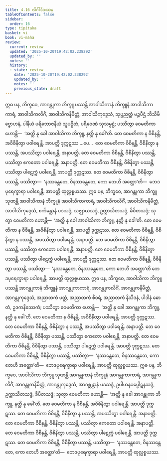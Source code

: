 ```yaml
---
title: 4.16 လိင်္ဂါဒိဒဿန
tableOfContents: false
sidebar:
  order: 16
type: tipitaka
basket: vi
book: vi-maha
review:
  current: review
  updated: '2025-10-20T19:42:02.238292'
  updated_by: ''
  notes: ''
  history:
  - state: review
    date: '2025-10-20T19:42:02.238292'
    updated_by: ''
    notes: ''
    previous_state: draft
---
```



<DynamicBreadcrumb />


<ReviewStatus review={frontmatter.review} showDetails={true} />

<HypothesisAnnotation frontmatter={frontmatter} />

<Division number="229" book="vi-maha" e="ch" v="3" p="245">

<Paragraph number="1053" book="vi-maha">
ဣဓ ပန, ဘိက္ခဝေ, အာဂန္တုကာ ဘိက္ခူ ပဿန္တိ အာဝါသိကာနံ ဘိက္ခူနံ အာဝါသိကာကာရံ, အာဝါသိကလိင်္ဂံ, အာဝါသိကနိမိတ္တံ, အာဝါသိကုဒ္ဒေသံ, သုပ္ပညတ္တံ မဉ္စပီဌံ ဘိသိဗိဗ္ဗောဟနံ, ပါနီယံ ပရိဘောဇနီယံ သူပဋ္ဌိတံ, ပရိဝေဏံ သုသမ္မဋ္ဌံ; ပဿိတွာ ဝေမတိကာ ဟောန္တိ—  ‘အတ္ထိ နု ခေါ အာဝါသိကာ ဘိက္ခူ, နတ္ထိ နု ခေါ’တိ. တေ ဝေမတိကာ န ဝိစိနန္တိ, အဝိစိနိတွာ ပဝါရေန္တိ. အာပတ္တိ ဒုက္ကဋဿ …ပေ…  တေ ဝေမတိကာ ဝိစိနန္တိ, ဝိစိနိတွာ န ပဿန္တိ, အပဿိတွာ ပဝါရေန္တိ. အနာပတ္တိ. တေ ဝေမတိကာ ဝိစိနန္တိ, ဝိစိနိတွာ ပဿန္တိ, ပဿိတွာ ဧကတော ပဝါရေန္တိ. အနာပတ္တိ. တေ ဝေမတိကာ ဝိစိနန္တိ, ဝိစိနိတွာ ပဿန္တိ, ပဿိတွာ ပါဋေက္ကံ ပဝါရေန္တိ. အာပတ္တိ ဒုက္ကဋဿ. တေ ဝေမတိကာ ဝိစိနန္တိ, ဝိစိနိတွာ ပဿန္တိ, ပဿိတွာ—  ‘နဿန္တေတေ, ဝိနဿန္တေတေ, ကော တေဟိ အတ္ထော’တိ—  ဘေဒပုရေက္ခာရာ ပဝါရေန္တိ. အာပတ္တိ ထုလ္လစ္စယဿ.
</Paragraph>

<Paragraph number="1054" book="vi-maha">
ဣဓ ပန, ဘိက္ခဝေ, အာဂန္တုကာ ဘိက္ခူ သုဏန္တိ အာဝါသိကာနံ ဘိက္ခူနံ အာဝါသိကာကာရံ, အာဝါသိကလိင်္ဂံ, အာဝါသိကနိမိတ္တံ, အာဝါသိကုဒ္ဒေသံ, စင်္ကမန္တာနံ ပဒသဒ္ဒံ, သဇ္ဈာယသဒ္ဒံ, ဥက္ကာသိတသဒ္ဒံ, ခိပိတသဒ္ဒံ; သုတွာ ဝေမတိကာ ဟောန္တိ—  ‘အတ္ထိ နု ခေါ အာဝါသိကာ ဘိက္ခူ, နတ္ထိ နု ခေါ’တိ. တေ ဝေမတိကာ န ဝိစိနန္တိ, အဝိစိနိတွာ ပဝါရေန္တိ. အာပတ္တိ ဒုက္ကဋဿ. တေ ဝေမတိကာ ဝိစိနန္တိ, ဝိစိနိတွာ န ပဿန္တိ, အပဿိတွာ ပဝါရေန္တိ. အနာပတ္တိ. တေ ဝေမတိကာ ဝိစိနန္တိ, ဝိစိနိတွာ ပဿန္တိ, ပဿိတွာ ဧကတော ပဝါရေန္တိ. အနာပတ္တိ. တေ ဝေမတိကာ ဝိစိနန္တိ, ဝိစိနိတွာ ပဿန္တိ, ပဿိတွာ ပါဋေက္ကံ ပဝါရေန္တိ. အာပတ္တိ ဒုက္ကဋဿ. တေ ဝေမတိကာ ဝိစိနန္တိ, ဝိစိနိတွာ ပဿန္တိ, ပဿိတွာ—  ‘နဿန္တေတေ, ဝိနဿန္တေတေ, ကော တေဟိ အတ္ထော’တိ ဘေဒပုရေက္ခာရာ ပဝါရေန္တိ. အာပတ္တိ ထုလ္လစ္စယဿ.
</Paragraph>

<Paragraph number="1055" book="vi-maha">
ဣဓ ပန, ဘိက္ခဝေ, အာဝါသိကာ ဘိက္ခူ ပဿန္တိ အာဂန္တုကာနံ ဘိက္ခူနံ အာဂန္တုကာကာရံ, အာဂန္တုကလိင်္ဂံ, အာဂန္တုကနိမိတ္တံ, အာဂန္တုကုဒ္ဒေသံ, အညာတကံ ပတ္တံ, အညာတကံ စီဝရံ, အညာတကံ နိသီဒနံ, ပါဒါနံ ဓောတံ, ဥဒကနိဿေကံ; ပဿိတွာ ဝေမတိကာ ဟောန္တိ—  ‘အတ္ထိ နု ခေါ အာဂန္တုကာ ဘိက္ခူ, နတ္ထိ နု ခေါ’တိ. တေ ဝေမတိကာ န ဝိစိနန္တိ, အဝိစိနိတွာ ပဝါရေန္တိ. အာပတ္တိ ဒုက္ကဋဿ. တေ ဝေမတိကာ ဝိစိနန္တိ, ဝိစိနိတွာ န ပဿန္တိ, အပဿိတွာ ပဝါရေန္တိ. အနာပတ္တိ. တေ ဝေမတိကာ ဝိစိနန္တိ, ဝိစိနိတွာ ပဿန္တိ, ပဿိတွာ ဧကတော ပဝါရေန္တိ. အနာပတ္တိ. တေ ဝေမတိကာ ဝိစိနန္တိ, ဝိစိနိတွာ ပဿန္တိ, ပဿိတွာ ပါဋေက္ကံ ပဝါရေန္တိ. အာပတ္တိ ဒုက္ကဋဿ. တေ ဝေမတိကာ ဝိစိနန္တိ, ဝိစိနိတွာ ပဿန္တိ, ပဿိတွာ—  ‘နဿန္တေတေ, ဝိနဿန္တေတေ, ကော တေဟိ အတ္ထော’တိ—  ဘေဒပုရေက္ခာရာ ပဝါရေန္တိ. အာပတ္တိ ထုလ္လစ္စယဿ.
</Paragraph>

<Paragraph number="1056" book="vi-maha">
ဣဓ ပန, ဘိက္ခဝေ, အာဝါသိကာ ဘိက္ခူ သုဏန္တိ အာဂန္တုကာနံ ဘိက္ခူနံ အာဂန္တုကာကာရံ, အာဂန္တုကလိင်္ဂံ, အာဂန္တုကနိမိတ္တံ, အာဂန္တုကုဒ္ဒေသံ, အာဂစ္ဆန္တာနံ ပဒသဒ္ဒံ, ဥပါဟနပပ္ဖေါဋနသဒ္ဒံ, ဥက္ကာသိတသဒ္ဒံ, ခိပိတသဒ္ဒံ; သုတွာ ဝေမတိကာ ဟောန္တိ—  ‘အတ္ထိ နု ခေါ အာဂန္တုကာ ဘိက္ခူ, နတ္ထိ နု ခေါ’တိ. တေ ဝေမတိကာ န ဝိစိနန္တိ, အဝိစိနိတွာ ပဝါရေန္တိ. အာပတ္တိ ဒုက္ကဋဿ. တေ ဝေမတိကာ ဝိစိနန္တိ, ဝိစိနိတွာ န ပဿန္တိ, အပဿိတွာ ပဝါရေန္တိ. အနာပတ္တိ. တေ ဝေမတိကာ ဝိစိနန္တိ, ဝိစိနိတွာ ပဿန္တိ, ပဿိတွာ ဧကတော ပဝါရေန္တိ. အနာပတ္တိ. တေ ဝေမတိကာ ဝိစိနန္တိ, ဝိစိနိတွာ ပဿန္တိ, ပဿိတွာ ပါဋေက္ကံ ပဝါရေန္တိ. အာပတ္တိ ဒုက္ကဋဿ. တေ ဝေမတိကာ ဝိစိနန္တိ, ဝိစိနိတွာ ပဿန္တိ, ပဿိတွာ—  ‘နဿန္တေတေ, ဝိနဿန္တေတေ, ကော တေဟိ အတ္ထော’တိ—  ဘေဒပုရေက္ခာရာ ပဝါရေန္တိ. အာပတ္တိ ထုလ္လစ္စယဿ.
</Paragraph>
</Division>